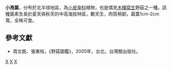{{Speciesbox 
| taxon = Baeospora myosura
| image = Baeospora.myosura2.-.lindsey.jpg
| authority =  (Fr.) Sing.
| synonyms = 
''Collybia myosura'' <small>(Fr.: Fr.) Quél.</small>
}}

'''小孢菌'''，分布於北半球地區，為[[小皮傘科|小皮傘科]]植物，也是偶見[[木棲腐生|木棲腐生]]野菇之一種。該種菌素生長於夏天與秋天的中高海拔林區，數天生，肉質稍韌，菌蓋1cm-2cm寬，全株可食。
==參考文獻==
*周文能、張東柱，《野菇圖鑑》，2005年，台北，台灣館出版社。
{{Taxonbar|from=Q1957584}}

[[Category:小皮傘科|X]]
[[Category:食用菌|X]]
[[Category:洛夫·辛格命名的生物分類|X]]